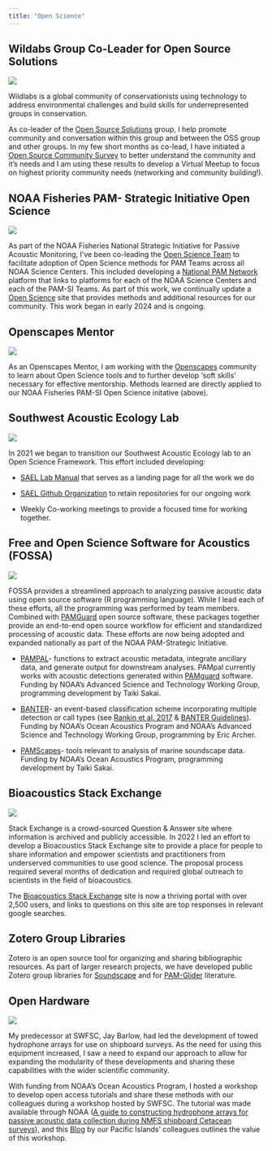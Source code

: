 ```yaml
---
title: "Open Science"
---
```


## Wildabs Group Co-Leader for Open Source Solutions

::: {layout="[40,60]"}

![](images/wildlabsLogo.jpg)

Wildlabs is a global community of conservationists using technology to address environmental challenges and build skills for underrepresented groups in conservation. 

:::

As co-leader of the [Open Source Solutions](https://wildlabs.net/groups/open-source-solutions) group, I help promote community and conversation within this group and between the OSS group and other groups. In my few short months as co-lead, I have initiated a [Open Source Community Survey](https://wildlabs.net/discussion/open-source-community-survey) to better understand the community and it's needs and I am using these results to develop a Virtual Meetup to focus on highest priority community needs (networking and community building!). 



## NOAA Fisheries PAM- Strategic Initiative Open Science

::: {layout="[40,60]"}
![](images/nmfs-opensci-logo3.png)

As part of the NOAA Fisheries National Strategic Initiative for Passive Acoustic Monitoring, I've been co-leading the [Open Science Team](https://nmfs-ost.github.io/PAM_National_Network/content/SI%20coord/PAM_priority_projects/PAM-OpenScience.html) to facilitate adoption of Open Science methods for PAM Teams across all NOAA Science Centers. This included developing a [National PAM Network](https://nmfs-ost.github.io/PAM_National_Network/) platform that links to platforms for each of the NOAA Science Centers and each of the PAM-SI Teams. As part of this work, we continually update a [Open Science](https://nmfs-ost.github.io/PAM-OpenScience/) site that provides methods and additional resources for our community. This work began in early 2024 and is ongoing.
:::

## Openscapes Mentor

::: {layout="[40,60]"}
![](images/OpenscapesHex.png)

As an Openscapes Mentor, I am working with the [Openscapes](https://openscapes.org/) community to learn about Open Science tools and to further develop 'soft skills' necessary for effective mentorship. Methods learned are directly applied to our NOAA Fisheries PAM-SI Open Science initative (above).
:::

## Southwest Acoustic Ecology Lab

::: {layout="[40,60]"}
![](images/labManual.jpg)

In 2021 we began to transition our Southwest Acoustic Ecology lab to an Open Science Framework. This effort included developing:

-   [SAEL Lab Manual](https://sael-swfsc.github.io/SAEL-lab-manual/) that serves as a landing page for all the work we do

-   [SAEL Github Organization](https://github.com/SAEL-SWFSC) to retain repositories for our ongoing work

-   Weekly Co-working meetings to provide a focused time for working together.
:::

## Free and Open Science Software for Acoustics (FOSSA)

::: {layout="[40,60]"}
![](images/swfsc-mmtd-swae_fossa-rankin.png)

FOSSA provides a streamlined approach to analyzing passive acoustic data using open source software (R programming language). While I lead each of these efforts, all the programming was performed by team members. Combined with [PAMGuard](pamguard.org) open source software, these packages together provide an end-to-end open source workflow for efficient and standardized processing of acoustic data. These efforts are now being adopted and expanded nationally as part of the NOAA PAM-Strategic Initiative.
:::

-   [PAMPAL](https://taikisan21.github.io/PAMpal/)- functions to extract acoustic metadata, integrate ancillary data, and generate output for downstream analyses. PAMpal currently works with acoustic detections generated within [PAMguard](pamguard.org) software. Funding by NOAA's Advanced Science and Technology Working Group, programming development by Taiki Sakai.

-   [BANTER](https://cran.r-project.org/web/packages/banter/index.html)- an event-based classification scheme incorporating multiple detection or call types (see [Rankin et al. 2017](https://onlinelibrary.wiley.com/doi/abs/10.1111/mms.12381) & [BANTER Guidelines](https://taikisan21.github.io/PAMpal/banterGuide.html)). Funding by NOAA's Ocean Acoustics Program and NOAA's Advanced Science and Technology Working Group, programming by Eric Archer.

-   [PAMScapes](https://cran.r-project.org/web/packages/PAMscapes/index.html)- tools relevant to analysis of marine soundscape data. Funding by NOAA's Ocean Acoustics Program, programming development by Taiki Sakai.

## Bioacoustics Stack Exchange

::: {layout="[40,60]"}
![](images/BSE.jpg)

Stack Exchange is a crowd-sourced Question & Answer site where information is archived and publicly accessible. In 2022 I led an effort to develop a Bioacoustics Stack Exchange site to provide a place for people to share information and empower scientists and practitioners from underserved communities to use good science. The proposal process required several months of dedication and required global outreach to scientists in the field of bioacoustics.
:::

The [Bioacoustics Stack Exchange](https://bioacoustics.stackexchange.com/) site is now a thriving portal with over 2,500 users, and links to questions on this site are top responses in relevant google searches.

## Zotero Group Libraries

Zotero is an open source tool for organizing and sharing bibliographic resources. As part of larger research projects, we have developed public Zotero group libraries for [Soundscape](https://www.zotero.org/groups/58164/soundscape) and for [PAM-Glider](https://www.zotero.org/groups/5642642/pam-gliders) literature.

## Open Hardware

::: {layout="[40,60]"}
![](images/arrays.png)

My predecessor at SWFSC, Jay Barlow, had led the development of towed hydrophone arrays for use on shipboard surveys. As the need for using this equipment increased, I saw a need to expand our approach to allow for expanding the modularity of these developments and sharing these capabilities with the wider scientific community.
:::

With funding from NOAA's Ocean Acoustics Program, I hosted a workshop to develop open access tutorials and share these methods with our colleagues during a workshop hosted by SWFSC. The tutorial was made available through NOAA ([A guide to constructing hydrophone arrays for passive acoustic data collection during NMFS shipboard Cetacean surveys](https://repository.library.noaa.gov/view/noaa/4443)), and this [Blog](https://pifscblog.wordpress.com/2012/12/21/nmfs-acousticians-collaborate-to-create-new-interchangeable-hydrophone-array-systems/) by our Pacific Islands' colleagues outlines the value of this workshop.
